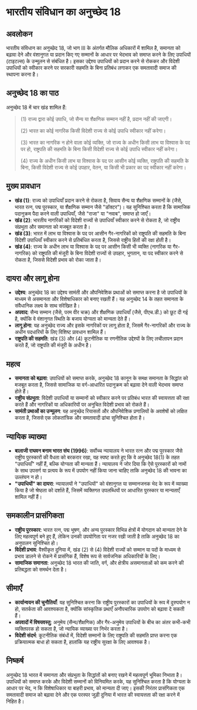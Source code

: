 
# भारतीय संविधान का अनुच्छेद 18

## अवलोकन
भारतीय संविधान का अनुच्छेद 18, जो भाग III के अंतर्गत मौलिक अधिकारों में शामिल है, समानता को बढ़ावा देने और वंशानुगत या प्रदान किए गए सम्मानों के आधार पर भेदभाव को समाप्त करने के लिए उपाधियों (टाइटल्स) के उन्मूलन से संबंधित है। इसका उद्देश्य उपाधियों को प्रदान करने से रोककर और विदेशी उपाधियों को स्वीकार करने पर सरकारी सहमति के बिना प्रतिबंध लगाकर एक समतावादी समाज की स्थापना करना है।

## अनुच्छेद 18 का पाठ
अनुच्छेद 18 में चार खंड शामिल हैं:
> (1) राज्य द्वारा कोई उपाधि, जो सैन्य या शैक्षणिक सम्मान नहीं है, प्रदान नहीं की जाएगी।
> 
> (2) भारत का कोई नागरिक किसी विदेशी राज्य से कोई उपाधि स्वीकार नहीं करेगा।
> 
> (3) भारत का नागरिक न होने वाला कोई व्यक्ति, जो राज्य के अधीन किसी लाभ या विश्वास के पद पर हो, राष्ट्रपति की सहमति के बिना किसी विदेशी राज्य से कोई उपाधि स्वीकार नहीं करेगा।
> 
> (4) राज्य के अधीन किसी लाभ या विश्वास के पद पर आसीन कोई व्यक्ति, राष्ट्रपति की सहमति के बिना, किसी विदेशी राज्य से कोई उपहार, वेतन, या किसी भी प्रकार का पद स्वीकार नहीं करेगा।

## मुख्य प्रावधान
- **खंड (1)**: राज्य को उपाधियाँ प्रदान करने से रोकता है, सिवाय सैन्य या शैक्षणिक सम्मानों के (जैसे, भारत रत्न, पद्म पुरस्कार, या शैक्षणिक सम्मान जैसे "डॉक्टर")। यह सुनिश्चित करता है कि सामाजिक पदानुक्रम पैदा करने वाली उपाधियाँ, जैसे "राजा" या "नवाब", समाप्त हो जाएँ।
- **खंड (2)**: भारतीय नागरिकों को विदेशी राज्यों से उपाधियाँ स्वीकार करने से रोकता है, जो राष्ट्रीय संप्रभुता और समानता को मजबूत करता है।
- **खंड (3)**: भारत में लाभ या विश्वास के पद पर आसीन गैर-नागरिकों को राष्ट्रपति की सहमति के बिना विदेशी उपाधियाँ स्वीकार करने से प्रतिबंधित करता है, जिससे राष्ट्रीय हितों की रक्षा होती है।
- **खंड (4)**: राज्य के अधीन लाभ या विश्वास के पद पर आसीन किसी भी व्यक्ति (नागरिक या गैर-नागरिक) को राष्ट्रपति की मंजूरी के बिना विदेशी राज्यों से उपहार, भुगतान, या पद स्वीकार करने से रोकता है, जिससे विदेशी प्रभाव को रोका जाता है।

## दायरा और लागू होना
- **उद्देश्य**: अनुच्छेद 18 का उद्देश्य सामंती और औपनिवेशिक प्रथाओं को समाप्त करना है जो उपाधियों के माध्यम से असमानता और विशेषाधिकार को बनाए रखती हैं। यह अनुच्छेद 14 के तहत समानता के संवैधानिक लक्ष्य के साथ संरेखित है।
- **अपवाद**: सैन्य सम्मान (जैसे, परम वीर चक्र) और शैक्षणिक उपाधियाँ (जैसे, पीएच.डी.) को छूट दी गई है, क्योंकि वे वंशानुगत स्थिति के बजाय योग्यता को मान्यता देते हैं।
- **लागू होना**: यह अनुच्छेद राज्य और इसके नागरिकों पर लागू होता है, जिसमें गैर-नागरिकों और राज्य के अधीन पदधारियों के लिए विशिष्ट प्रावधान शामिल हैं।
- **राष्ट्रपति की सहमति**: खंड (3) और (4) कूटनीतिक या रणनीतिक उद्देश्यों के लिए लचीलापन प्रदान करते हैं, जो राष्ट्रपति की मंजूरी के अधीन है।

## महत्व
- **समानता को बढ़ावा**: उपाधियों को समाप्त करके, अनुच्छेद 18 कानून के समक्ष समानता के सिद्धांत को मजबूत करता है, जिससे सामाजिक या वर्ग-आधारित पदानुक्रम को बढ़ावा देने वाली भेदभाव समाप्त होते हैं।
- **राष्ट्रीय संप्रभुता**: विदेशी उपाधियों या सम्मानों को स्वीकार करने पर प्रतिबंध भारत की स्वायत्तता की रक्षा करते हैं और नागरिकों या अधिकारियों पर अनुचित विदेशी प्रभाव को रोकते हैं।
- **सामंती प्रथाओं का उन्मूलन**: यह अनुच्छेद रियासतों और औपनिवेशिक प्रणालियों के अवशेषों को लक्षित करता है, जिससे एक लोकतांत्रिक और समतावादी ढांचा सुनिश्चित होता है।

## न्यायिक व्याख्या
- **बालाजी राघवन बनाम भारत संघ (1996)**: सर्वोच्च न्यायालय ने भारत रत्न और पद्म पुरस्कार जैसे राष्ट्रीय पुरस्कारों की वैधता को बरकरार रखा, यह स्पष्ट करते हुए कि वे अनुच्छेद 18(1) के तहत "उपाधियाँ" नहीं हैं, बल्कि योग्यता की मान्यता हैं। न्यायालय ने जोर दिया कि ऐसे पुरस्कारों को नामों के साथ उपसर्ग या प्रत्यय के रूप में उपयोग नहीं किया जाना चाहिए ताकि अनुच्छेद 18 की भावना का उल्लंघन न हो।
- **"उपाधियों" का दायरा**: न्यायालयों ने "उपाधियों" को वंशानुगत या सम्मानजनक भेद के रूप में व्याख्या किया है जो श्रेष्ठता को दर्शाते हैं, जिसमें व्यक्तिगत उपलब्धियों पर आधारित पुरस्कार या मान्यताएँ शामिल नहीं हैं।

## समकालीन प्रासंगिकता
- **राष्ट्रीय पुरस्कार**: भारत रत्न, पद्म भूषण, और अन्य पुरस्कार विभिन्न क्षेत्रों में योगदान को मान्यता देने के लिए महत्वपूर्ण बने हुए हैं, लेकिन उनकी उपयोगिता पर नजर रखी जाती है ताकि अनुच्छेद 18 का अनुपालन सुनिश्चित हो।
- **विदेशी प्रभाव**: वैश्वीकृत दुनिया में, खंड (2) से (4) विदेशी राज्यों को सम्मान या पदों के माध्यम से प्रभाव डालने से रोकने में प्रासंगिक हैं, विशेष रूप से सार्वजनिक अधिकारियों के लिए।
- **सामाजिक समानता**: अनुच्छेद 18 भारत की जाति, वर्ग, और क्षेत्रीय असमानताओं को कम करने की प्रतिबद्धता को समर्थन देता है।

## सीमाएँ
- **कार्यान्वयन की चुनौतियाँ**: यह सुनिश्चित करना कि राष्ट्रीय पुरस्कारों का उपाधियों के रूप में दुरुपयोग न हो, सतर्कता की आवश्यकता है, क्योंकि सांस्कृतिक प्रथाएँ अनौपचारिक उपयोग को बढ़ावा दे सकती हैं।
- **अपवादों में विषयवस्तु**: अनुमेय (सैन्य/शैक्षणिक) और गैर-अनुमेय उपाधियों के बीच का अंतर कभी-कभी व्यक्तिपरक हो सकता है, जो न्यायिक व्याख्या पर निर्भर करता है।
- **विदेशी संदर्भ**: कूटनीतिक संबंधों में, विदेशी सम्मानों के लिए राष्ट्रपति की सहमति प्राप्त करना एक प्रक्रियात्मक बाधा हो सकता है, हालांकि यह राष्ट्रीय सुरक्षा के लिए आवश्यक है।

## निष्कर्ष
अनुच्छेद 18 भारत में समानता और संप्रभुता के सिद्धांतों को बनाए रखने में महत्वपूर्ण भूमिका निभाता है। उपाधियों को समाप्त करके और विदेशी सम्मानों को विनियमित करके, यह सुनिश्चित करता है कि योग्यता के आधार पर भेद, न कि विशेषाधिकार या बाहरी प्रभाव, को मान्यता दी जाए। इसकी निरंतर प्रासंगिकता एक समतावादी समाज को बढ़ावा देने और एक परस्पर जुड़ी दुनिया में भारत की स्वायत्तता की रक्षा करने में निहित है।